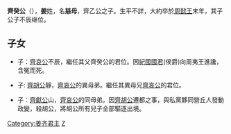 {{unreferenced|time=2014-2-26}}
'''齊癸公'''（{{bd|？||前879年||catIdx=J姜}}），'''姜'''姓，名'''慈母'''，齊乙公之子。生平不詳，大約卒於[[周懿王|周懿王]]末年，其子公子不辰继位。

==子女==
*子：[[齊哀公|齊哀公]]不辰，繼任其父齊癸公的君位。因[[紀國|紀國]][[國君|國君]](侯爵)向周夷王進讒，含冤而死。

*子: [[齊胡公|齊胡公]]靜，[[齊哀公|齊哀公]]的異母弟。繼任其異母兄[[齊哀公|齊哀公]]的君位。

*子：[[齊獻公|齊獻公]]山，[[齊哀公|齊哀公]]的同母弟。因[[齊胡公|齊胡公]]遷都之事，與私黨夥同營丘人發動政變，殺胡公，將胡公所有兒子全部驅逐出境。


{{中国皇帝|父[[齊乙公|齊乙公]]|子[[齊哀公|齊哀公]]|[[齊國君主|齊國君主]]|前933年—前902年}}
{{齊國君主}}
[[Category:姜齐君主|Category:姜齐君主]]
[[Category:姜姓|Z]]